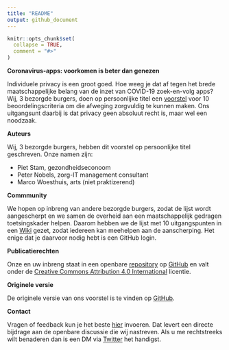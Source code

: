 ```yaml
---
title: "README"
output: github_document
---
```


<!-- README.md is generated from README.Rmd. Please edit that file -->

```r
knitr::opts_chunk$set(
  collapse = TRUE,
  comment = "#>"
)
```

**Coronavirus-apps: voorkomen is beter dan genezen**

Individuele privacy is een groot goed. Hoe weeg je dat af tegen het
brede maatschappelijke belang van de inzet van COVID-19 zoek-en-volg
apps? Wij, 3 bezorgde burgers, doen op persoonlijke titel een
[voorstel](https://pietstam.nl/blog/2020/04/12/coronavirus-apps-privacy-conditions) voor 10 beoordelingscriteria om die afweging zorgvuldig te kunnen maken. Ons uitgangsunt
daarbij is dat privacy geen absoluut recht is, maar wel een noodzaak.

**Auteurs**

Wij, 3 bezorgde burgers, hebben dit voorstel op persoonlijke titel geschreven. Onze namen zijn:

* Piet Stam, gezondheidseconoom
* Peter Nobels, zorg-IT management consultant
* Marco Woesthuis, arts (niet praktizerend)

**Commmunity**

We hopen op inbreng van andere bezorgde burgers, zodat de lijst wordt
aangescherpt en we samen de overheid aan een maatschappelijk gedragen toetsingskader
helpen. Daarom hebben we de lijst met 10 uitgangspunten in een [Wiki](https://github.com/pjastam/coronavirus-privacy/wiki)
gezet, zodat iedereen kan meehelpen aan de aanscherping. Het enige dat je daarvoor nodig hebt is een GitHub login.

**Publicatierechten**

Onze en uw inbreng staat in een openbare
[repository](https://github.com/pjastam/coronavirus-privacy) op
[GitHub](https://nl.wikipedia.org/wiki/GitHub) en valt onder de
[Creative Commons Attribution 4.0
International](https://creativecommons.org/licenses/by/4.0/) licentie.

**Originele versie**

De originele versie van ons voorstel is te vinden op
[GitHub](https://github.com/pjastam/coronavirus-privacy).

**Contact**

Vragen of feedback kun je het beste
[hier](https://github.com/pjastam/coronavirus-privacy/issues) invoeren.
Dat levert een directe bijdrage aan de openbare discussie die wij
nastreven. Als u me rechtstreeks wilt benaderen dan is een DM via
[Twitter](https://twitter.com/pjastam%22) het handigst.
